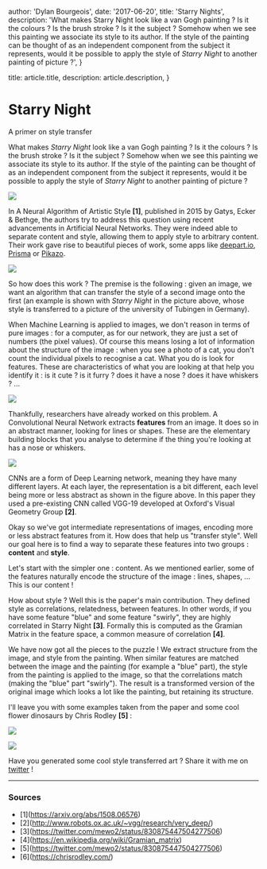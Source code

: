 
  author: 'Dylan Bourgeois',
  date: '2017-06-20',
  title: 'Starry Nights',
  description: 'What makes Starry Night look like a van Gogh painting ? Is it the colours ? Is the brush stroke ? Is it the subject ? Somehow when we see this painting we associate its style to its author. If the style of the painting can be thought of as an independent component from the subject it represents, would it be possible to apply the style of *Starry Night* to another painting of picture ?',
}

  title: article.title,
  description: article.description,
}


# Starry Night

A primer on style transfer

What makes *Starry Night* look like a van Gogh painting ? Is it the
colours ? Is the brush stroke ? Is it the subject ? Somehow when we see
this painting we associate its style to its author. If the style of the
painting can be thought of as an independent component from the subject
it represents, would it be possible to apply the style of *Starry Night*
to another painting of picture ?

![](https://upload.wikimedia.org/wikipedia/commons/thumb/e/ea/Van_Gogh_-_Starry_Night_-_Google_Art_Project.jpg/1280px-Van_Gogh_-_Starry_Night_-_Google_Art_Project.jpg)

In A Neural Algorithm of Artistic Style **\[1\]**, published in 2015 by
Gatys, Ecker & Bethge, the authors try to address this question using
recent advancements in Artificial Neural Networks. They were indeed able
to separate content and style, allowing them to apply style to arbitrary
content. Their work gave rise to beautiful pieces of work, some apps
like [deepart.io](https://deepart.io/), [Prisma](https://prisma-ai.com/)
or [Pikazo](http://www.pikazoapp.com/).

![](https://jvns.ca/images/neural-style.png)

So how does this work ? The premise is the following : given an image,
we want an algorithm that can transfer the style of a second image onto
the first (an example is shown with *Starry Night* in the picture above,
whose style is transferred to a picture of the university of Tubingen in
Germany).

When Machine Learning is applied to images, we don't reason in terms of
pure images : for a computer, as for our network, they are just a set of
numbers (the pixel values). Of course this means losing a lot of
information about the structure of the image : when you see a photo of a
cat, you don't count the individual pixels to recognise a cat. What you
do is look for features. These are characteristics of what you are
looking at that help you identify it : is it cute ? is it furry ? does
it have a nose ? does it have whiskers ? ...

![](https://www.petdrugsonline.co.uk/images/page-headers/cats-master-header)

Thankfully, researchers have already worked on this problem. A
Convolutional Neural Network extracts **features** from an image. It
does so in an abstract manner, looking for lines or shapes. These are
the elementary building blocks that you analyse to determine if the
thing you're looking at has a nose or whiskers.

![](https://i.stack.imgur.com/Hl2H6.png)

CNNs are a form of Deep Learning network, meaning they have many
different layers. At each layer, the representation is a bit different,
each level being more or less abstract as shown in the figure above. In
this paper they used a pre-existing CNN called VGG-19 developed at
Oxford's Visual Geometry Group **\[2\]**.

Okay so we've got intermediate representations of images, encoding more
or less abstract features from it. How does that help us "transfer
style". Well our goal here is to find a way to separate these features
into two groups : **content** and **style**.

Let's start with the simpler one : content. As we mentioned earlier,
some of the features naturally encode the structure of the image :
lines, shapes, ... This is our content !

How about style ? Well this is the paper's main contribution. They
defined style as correlations, relatedness, between features. In other
words, if you have some feature "blue" and some feature "swirly", they
are highly correlated in Starry Night **\[3\]**. Formally this is
computed as the Gramian Matrix in the feature space, a common measure of
correlation **\[4\]**.

We have now got all the pieces to the puzzle ! We extract structure from
the image, and style from the painting. When similar features are
matched between the image and the painting (for example a "blue" part),
the style from the painting is applied to the image, so that the
correlations match (making the "blue" part "swirly"). The result is a
transformed version of the original image which looks a lot like the
painting, but retaining its structure.

I'll leave you with some examples taken from the paper and some cool
flower dinosaurs by Chris Rodley **\[5\]** :

![](https://3.bp.blogspot.com/-jYGbp0Ow1Cc/WA6oWw63F7I/AAAAAAAABWc/8_E5A1dbPP4xeo1GuIGTsYvG6TuXIfmoQCLcB/s1600/image06.png)

![](http://kottke.org/plus/misc/images/chris-rodley-01.jpg)

Have you generated some cool style transferred art ? Share it with me on
[twitter](https://twitter.com/dtsbourg) !

------------------------------------------------------------------------

### Sources

-   \[1\](https://arxiv.org/abs/1508.06576)
-   \[2\](http://www.robots.ox.ac.uk/~vgg/research/very_deep/)
-   \[3\](https://twitter.com/mewo2/status/830875447504277506)
-   \[4\](https://en.wikipedia.org/wiki/Gramian_matrix)
-   \[5\](https://twitter.com/mewo2/status/830875447504277506)
-   \[6\](https://chrisrodley.com/)

